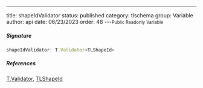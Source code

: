 ---
title: shapeIdValidator
status: published
category: tlschema
group: Variable
author: api
date: 06/23/2023
order: 48
---<Small>Public Readonly Variable</Small>




##### Signature


```ts
shapeIdValidator: T.Validator<TLShapeId>
```

##### References

[T.Validator](/gen/validate/Validator-class), [TLShapeId](/gen/tlschema/TLShapeId-type)


